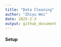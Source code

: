 ```yaml
---
title: "Data Cleaning"
author: "Zhiyu Wei"
date: 2025-2-3
output: github_document
---
```


#### Setup
